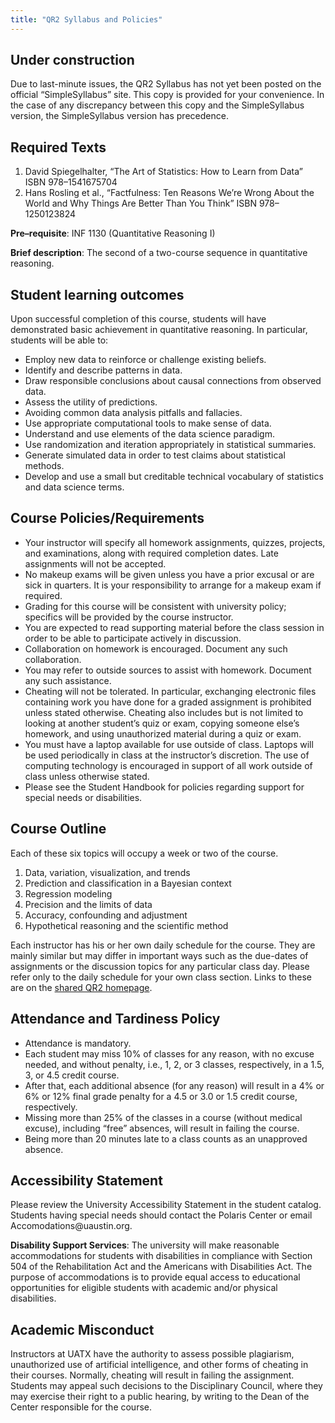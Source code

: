 ```yaml
---
title: "QR2 Syllabus and Policies"
---
```


::: {.callout-note}
## Under construction

Due to last-minute issues, the QR2 Syllabus has not yet been posted on the official "SimpleSyllabus" site. This copy is provided for your convenience. In the case of any discrepancy between this copy and the SimpleSyllabus version, the SimpleSyllabus version has precedence.
:::

## Required Texts
1. David Spiegelhalter, “The Art of Statistics: How to Learn from Data” ISBN 978–1541675704
2. Hans Rosling et al., “Factfulness: Ten Reasons We're Wrong About the World and Why Things Are Better Than You Think” ISBN 978–1250123824

**Pre–requisite**:  INF 1130 (Quantitative Reasoning I)

**Brief description**:  The second of a two-course sequence in quantitative reasoning.

## Student learning outcomes

Upon successful completion of this course, students will have demonstrated basic achievement in quantitative reasoning.  In particular, students will be able to:

- Employ new data to reinforce or challenge existing beliefs.
- Identify and describe patterns in data.
- Draw responsible conclusions about causal connections from observed data.
- Assess the utility of predictions.
- Avoiding common data analysis pitfalls and fallacies.
- Use appropriate computational tools to make sense of data.
- Understand and use elements of the data science paradigm.
- Use randomization and iteration appropriately in statistical summaries.
- Generate simulated data in order to test claims about statistical methods.
- Develop and use a small but creditable technical vocabulary of statistics and data science terms.

## Course Policies/Requirements

- Your instructor will specify all homework assignments, quizzes, projects, and examinations, along with required completion dates.  Late assignments will not be accepted.
- No makeup exams will be given unless you have a prior excusal or are sick in quarters.  It is your responsibility to arrange for a makeup exam if required. 
- Grading for this course will be consistent with university policy; specifics will be provided by the course instructor.
- You are expected to read supporting material before the class session in order to be able to participate actively in discussion.
- Collaboration on homework is encouraged. Document any such collaboration.
- You may refer to outside sources to assist with homework. Document any such assistance. 
- Cheating will not be tolerated. In particular, exchanging electronic files containing work you have done for a graded assignment is prohibited unless stated otherwise. Cheating also includes but is not limited to looking at another student’s quiz or exam, copying someone else’s homework, and using unauthorized material during a quiz or exam. 
- You must have a laptop available for use outside of class. Laptops will be used periodically in class at the instructor's discretion.  The use of computing technology is encouraged in support of all work outside of class unless otherwise stated.
- Please see the Student Handbook for policies regarding support for special needs or disabilities. 

## Course Outline

Each of these six topics will occupy a week or two of the course.  

1.	Data, variation, visualization, and trends
2.	Prediction and classification in a Bayesian context
3.	Regression modeling
4.	Precision and the limits of data
5.	Accuracy, confounding and adjustment
6.	Hypothetical reasoning and the scientific method


Each instructor has his or her own daily schedule for the course. They are mainly similar but may differ in important ways such as the due-dates of assignments or the discussion topics for any particular class day. Please refer only to the daily schedule for your own class section. Links to these are on the [shared QR2 homepage](index.qmd). 

## Attendance and Tardiness Policy

- Attendance is mandatory. 
- Each student may miss 10% of classes for any reason, with no excuse needed, and without penalty, i.e., 1, 2, or 3 classes, respectively, in  a 1.5, 3, or 4.5 credit course. 
- After that, each additional absence (for any reason) will result in a 4% or 6% or 12% final grade penalty for a 4.5 or 3.0 or 1.5 credit course, respectively.
- Missing more than 25% of the classes in a course (without medical excuse), including "free" absences, will result in failing the course.
- Being more than 20 minutes late to a class counts as an unapproved absence.

## Accessibility Statement
Please review the University Accessibility Statement in the student catalog. Students having special needs should contact the Polaris Center or email Accomodations@uaustin.org. 

**Disability Support Services**: The university will make reasonable accommodations for students with disabilities in compliance with Section 504 of the Rehabilitation Act and the Americans with Disabilities Act. The purpose of accommodations is to provide equal access to educational opportunities for eligible students with academic and/or physical disabilities.

## Academic Misconduct

Instructors at UATX have the authority to assess possible plagiarism, unauthorized use of artificial intelligence, and other forms of cheating in their courses. Normally, cheating will result in failing the assignment. Students may appeal such decisions to the Disciplinary Council, where they may exercise their right to a public hearing, by writing to the Dean of the Center responsible for the course.
